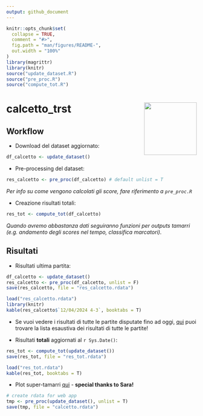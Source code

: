 ```yaml
---
output: github_document
---
```


<!-- README.md is generated from README.Rmd. Please edit that file -->

```r
knitr::opts_chunk$set(
  collapse = TRUE,
  comment = "#>",
  fig.path = "man/figures/README-",
  out.width = "100%"
)
library(magrittr)
library(knitr)
source("update_dataset.R")
source("pre_proc.R")
source("compute_tot.R")
```

# calcetto_trst  <img src="logo.png" align="right" height="139" />

## Workflow

- Download del dataset aggiornato:

```r
df_calcetto <- update_dataset()
```

- Pre-processing del dataset:

```r
res_calcetto <- pre_proc(df_calcetto) # default unlist = T
```

*Per info su come vengono calcolati gli score, fare riferimento a `pre_proc.R`*

- Creazione risultati totali:

```r
res_tot <- compute_tot(df_calcetto)
```

*Quando avremo abbastanza dati seguiranno funzioni per outputs tamarri (e.g. andamento degli scores nel tempo, classifica marcatori).*

## Risultati

- Risultati ultima partita:

```r
df_calcetto <- update_dataset()
res_calcetto <- pre_proc(df_calcetto, unlist = F)
save(res_calcetto, file = "res_calcetto.rdata")
```

```r
load("res_calcetto.rdata")
library(knitr)
kable(res_calcetto$`12/04/2024 4-3`, booktabs = T)
```

- Se vuoi vedere i risultati di tutte le partite disputate fino ad oggi, [qui](docs/all_games.md) puoi trovare la lista esaustiva dei risultati di tutte le partite!

- Risultati **totali** aggiornati al `r Sys.Date()`:

```r
res_tot <- compute_tot(update_dataset())
save(res_tot, file = "res_tot.rdata")
```

```r
load("res_tot.rdata")
kable(res_tot, booktabs = T)
```

- Plot super-tamarri [qui](https://paolodalena.shinyapps.io/calcetto_app/) - **special thanks to Sara!**

```r
# create rdata for web app
tmp <- pre_proc(update_dataset(), unlist = T)
save(tmp, file = "calcetto.rdata")
```


